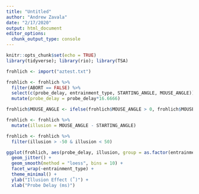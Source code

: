 ```yaml
---
title: "Untitled"
author: "Andrew Zavala"
date: "2/17/2020"
output: html_document
editor_options: 
  chunk_output_type: console
---
```


```r
knitr::opts_chunk$set(echo = TRUE)
library(tidyverse); library(rio); library(TSA)
```

```r
frohlich <- import("aztest.txt")

frohlich <- frohlich %>%
  filter(ABORT == FALSE) %>%
  select(c(probe_delay, entrainment_type, STARTING_ANGLE, MOUSE_ANGLE)) %>%
  mutate(probe_delay = probe_delay*16.6666)

frohlich$MOUSE_ANGLE <- ifelse(frohlich$MOUSE_ANGLE > 0, frohlich$MOUSE_ANGLE, frohlich$MOUSE_ANGLE + 360)

frohlich <- frohlich %>%
  mutate(illusion = MOUSE_ANGLE - STARTING_ANGLE)

frohlich <- frohlich %>%
  filter(illusion > -50 & illusion < 50)

```

```r

ggplot(frohlich, aes(probe_delay, illusion, group = as.factor(entrainment_type), color = as.factor(entrainment_type))) +
  geom_jitter() +
  geom_smooth(method = "loess", bins = 10) +
  facet_wrap(~entrainment_type) +
  theme_minimal() +
  ylab("Illusion Effect (˚)") +
  xlab("Probe Delay (ms)")


```




